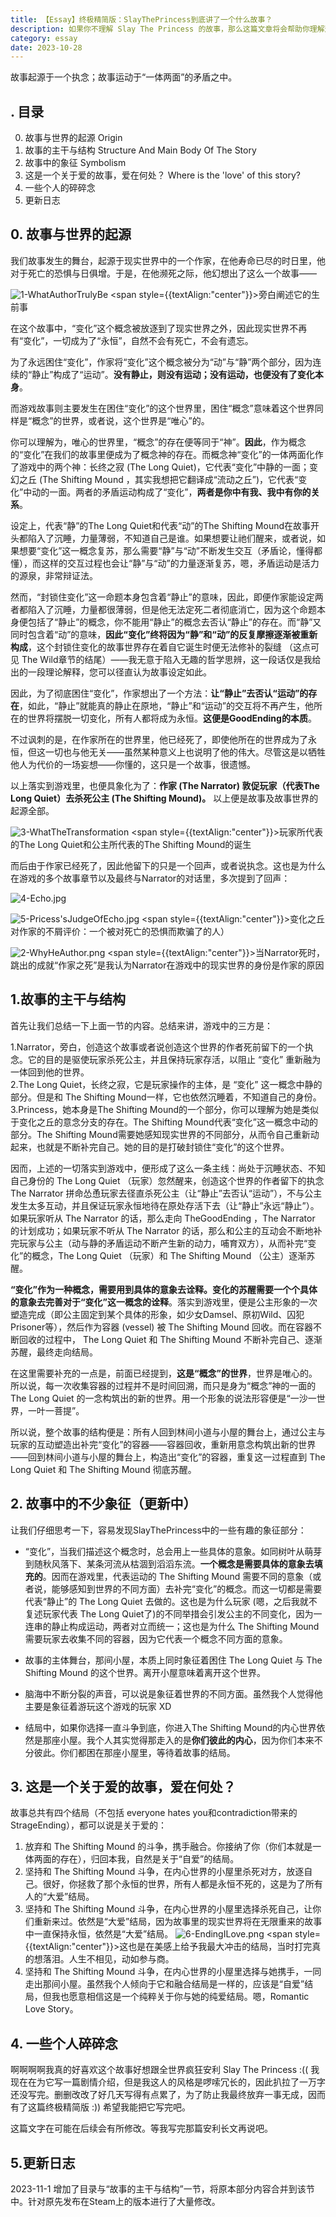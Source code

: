 ```yaml
---
title: 【Essay】终极精简版：SlayThePrincess到底讲了一个什么故事？
description: 如果你不理解 Slay The Princess 的故事，那么这篇文章将会帮助你理解这个故事的主要内容。
category: essay
date: 2023-10-28 
--- 
```

故事起源于一个执念；故事运动于“一体两面”的矛盾之中。

## . 目录

0. 故事与世界的起源 Origin
1. 故事的主干与结构 Structure And Main Body Of The Story
2. 故事中的象征 Symbolism
3. 这是一个关于爱的故事，爱在何处？ Where is the 'love' of this story?
4. 一些个人的碎碎念
5. 更新日志
## 0. 故事与世界的起源

我们故事发生的舞台，起源于现实世界中的一个作家，在他寿命已尽的时日里，他对于死亡的恐惧与日俱增。于是，在他濒死之际，他幻想出了这么一个故事——

![1-WhatAuthorTrulyBe](/img/pic-summaryOfPrincess/1-WhatAuthorTrulyBe.jpg)
<span style={{textAlign:"center"}}>旁白阐述它的生前事</span>

在这个故事中，“变化”这个概念被放逐到了现实世界之外，因此现实世界不再有“变化”，一切成为了“永恒”，自然不会有死亡，不会有遗忘。

为了永远困住“变化”，作家将“变化”这个概念被分为“动”与“静”两个部分，因为连续的“静止”构成了“运动”。**没有静止，则没有运动；没有运动，也便没有了变化本身**。

而游戏故事则主要发生在困住“变化”的这个世界里，困住“概念”意味着这个世界同样是“概念”的世界，或者说，这个世界是“唯心”的。

你可以理解为，唯心的世界里，“概念”的存在便等同于“神”。**因此**，作为概念的“变化”在我们的故事里便成为了概念神的存在。而概念神“变化”的一体两面化作了游戏中的两个神：长终之寂 (The Long Quiet)，它代表“变化”中静的一面；变幻之丘 (The Shifting Mound ，其实我想把它翻译成“流动之丘”)，它代表“变化”中动的一面。两者的矛盾运动构成了“变化”，**两者是你中有我、我中有你的关系**。

设定上，代表“静”的The Long Quiet和代表“动”的The Shifting Mound在故事开头都陷入了沉睡，力量薄弱，不知道自己是谁。如果想要让祂们醒来，或者说，如果想要“变化”这一概念复苏，那么需要“静”与“动”不断发生交互（矛盾论，懂得都懂），而这样的交互过程也会让“静”与“动”的力量逐渐复苏，嗯，矛盾运动是活力的源泉，非常辩证法。

然而，“封锁住变化”这一命题本身包含着“静止”的意味，因此，即便作家能设定两者都陷入了沉睡，力量都很薄弱，但是他无法定死二者彻底消亡，因为这个命题本身便包括了“静止”的概念，你不能用“静止”的概念去否认“静止”的存在。而“静”又同时包含着“动”的意味，**因此“变化”终将因为“静”和“动”的反复摩擦逐渐被重新构成**，这个封锁住变化的故事世界存在着自它诞生时便无法修补的裂缝 （这点可见 The Wild章节的结尾）——我无意于陷入无趣的哲学思辨，这一段话仅是我给出的一段理论解释，您可以径直认为故事设定如此。

因此，为了彻底困住“变化”，作家想出了一个方法：**让“静止”去否认“运动”的存在**，如此，“静止”就能真的静止在原地，“静止”和“运动”的交互将不再产生，他所在的世界将摆脱一切变化，所有人都将成为永恒。**这便是GoodEnding的本质**。

不过讽刺的是，在作家所在的世界里，他已经死了，即使他所在的世界成为了永恒，但这一切也与他无关——虽然某种意义上也说明了他的伟大。尽管这是以牺牲他人为代价的一场妄想——你懂的，这只是一个故事，很遗憾。

以上落实到游戏里，也便具象化为了：**作家 (The Narrator) 敦促玩家（代表The Long Quiet）去杀死公主 (The Shifting Mound)。** 以上便是故事及故事世界的起源全部。

![3-WhatTheTransformation](/img/pic-summaryOfPrincess/3-WhatTheTransformation.jpg)
<span style={{textAlign:"center"}}>玩家所代表的The Long Quiet和公主所代表的The Shifting Mound的诞生</span>

而后由于作家已经死了，因此他留下的只是一个回声，或者说执念。这也是为什么在游戏的多个故事章节以及最终与Narrator的对话里，多次提到了回声：

![4-Echo.jpg](/img/pic-summaryOfPrincess/4-Echo.jpg)


![5-Pricess'sJudgeOfEcho.jpg](/img/pic-summaryOfPrincess/5-Pricess'sJudgeOfEcho.jpg)
<span style={{textAlign:"center"}}>变化之丘对作家的不屑评价：一个被对死亡的恐惧而欺骗了的人）</span>


![2-WhyHeAuthor.png](/img/pic-summaryOfPrincess/2-WhyHeAuthor.png)
<span style={{textAlign:"center"}}>当Narrator死时，跳出的成就“作家之死”是我认为Narrator在游戏中的现实世界的身份是作家的原因</span>

## 1.故事的主干与结构

首先让我们总结一下上面一节的内容。总结来讲，游戏中的三方是： 

1.Narrator，旁白，创造这个故事或者说创造这个世界的作者死前留下的一个执念。它的目的是驱使玩家杀死公主，并且保持玩家存活，以阻止 “变化” 重新融为一体回到他的世界。  
2.The Long Quiet，长终之寂，它是玩家操作的主体，是 “变化” 这一概念中静的部分。但是和 The Shifting Mound一样，它也依然沉睡着，不知道自己的身份。  
3.Princess，她本身是The Shifting Mound的一个部分，你可以理解为她是类似于变化之丘的意念分支的存在。The Shifting Mound代表“变化”这一概念中动的部分。The Shifting Mound需要她感知现实世界的不同部分，从而令自己重新动起来，也就是不断补完自己。她的目的是打破封锁住“变化”的这个世界。

因而，上述的一切落实到游戏中，便形成了这么一条主线：尚处于沉睡状态、不知自己身份的 The Long Quiet （玩家）忽然醒来，创造这个世界的作者留下的执念 The Narrator 拼命怂恿玩家去径直杀死公主（让“静止”去否认“运动”），不与公主发生太多互动，并且保证玩家永恒地待在原处存活下去（让“静止”永远“静止”）。如果玩家听从 The Narrator 的话，那么走向 TheGoodEnding ，The Narrator 的计划成功；如果玩家不听从 The Narrator 的话，那么和公主的互动会不断地补完玩家与公主（动与静的矛盾运动不断产生新的动力，哺育双方），从而补完“变化”的概念，The Long Quiet （玩家）和 The Shifting Mound （公主）逐渐苏醒。

**“变化”作为一种概念，需要用到具体的意象去诠释。变化的苏醒需要一个个具体的意象去完善对于“变化”这一概念的诠释**。落实到游戏里，便是公主形象的一次塑造完成（即公主固定到某个具体的形象，如少女Damsel、原初Wild、囚犯Prisoner等），然后作为容器 (vessel) 被 The Shifting Mound 回收。而在容器不断回收的过程中， The Long Quiet 和 The Shifting Mound 不断补完自己、逐渐苏醒，最终走向结局。

在这里需要补充的一点是，前面已经提到，**这是“概念”的世界**，世界是唯心的。所以说，每一次收集容器的过程并不是时间回溯，而只是身为“概念”神的一面的 The Long Quiet 的一念构筑出的新的世界。用一个形象的说法形容便是“一沙一世界，一叶一菩提”。

所以说，整个故事的结构便是：所有人回到林间小道与小屋的舞台上，通过公主与玩家的互动塑造出补完“变化”的容器——容器回收，重新用意念构筑出新的世界——回到林间小道与小屋的舞台上，构造出“变化”的容器，重复这一过程直到 The Long Quiet 和 The Shifting Mound 彻底苏醒。

## 2. 故事中的不少象征（更新中）


让我们仔细思考一下，容易发现SlayThePrincess中的一些有趣的象征部分：

- “变化”，当我们描述这个概念时，总会用上一些具体的意象。如同树叶从萌芽到随秋风落下、某条河流从枯涸到滔滔东流。**一个概念是需要具体的意象去填充的**。因而在游戏里，代表运动的 The Shifting Mound 需要不同的意象（或者说，能够感知到世界的不同方面）去补完“变化”的概念。而这一切都是需要代表“静止”的 The Long Quiet 去做的。这也是为什么玩家 (嗯，之后我就不复述玩家代表 The Long Quiet了)的不同举措会引发公主的不同变化，因为一连串的静止构成运动，两者对立而统一；这也是为什么 The Shifting Mound 需要玩家去收集不同的容器，因为它代表一个概念不同方面的意象。
  
- 故事的主体舞台，那间小屋，本质上同时象征着困住 The Long Quiet 与 The Shifting Mound 的这个世界。离开小屋意味着离开这个世界。
  
- 脑海中不断分裂的声音，可以说是象征着世界的不同方面。虽然我个人觉得他主要是象征着游玩这个游戏的玩家 XD
  
- 结局中，如果你选择一直斗争到底，你进入The Shifting Mound的内心世界依然是那座小屋。我个人其实觉得那走入的是**你们彼此的内心**，因为你们本来不分彼此。你们都困在那座小屋里，等待着故事的结局。


## 3. 这是一个关于爱的故事，爱在何处？

故事总共有四个结局（不包括 everyone hates you和contradiction带来的StrageEnding），都可以说是关于爱的：

1. 放弃和 The Shifting Mound 的斗争，携手融合。你接纳了你（你们本就是一体两面的存在），归回本我，自然是关于“自爱”的结局。
2. 坚持和 The Shifting Mound 斗争，在内心世界的小屋里杀死对方，放逐自己。很好，你拯救了那个永恒的世界，所有人都是永恒不死的，这是为了所有人的“大爱”结局。
3. 坚持和 The Shifting Mound 斗争，在内心世界的小屋里选择杀死自己，让你们重新来过。依然是“大爱”结局，因为故事里的现实世界将在无限重来的故事中一直保持永恒，依然是“大爱”结局。
   ![6-EndingILove.png](/img/pic-summaryOfPrincess/6-EndingILove.png)
   <span style={{textAlign:"center"}}>这也是在美感上给予我最大冲击的结局，当时打完真的想落泪。人生不相见，动如参与商。</span>
4. 坚持和 The Shifting Mound 斗争，在内心世界的小屋里选择与她携手，一同走出那间小屋。虽然我个人倾向于它和融合结局是一样的，应该是“自爱”结局，但我也愿意相信这是一个纯粹关于你与她的纯爱结局。嗯，Romantic Love Story。
## 4. 一些个人碎碎念

啊啊啊啊我真的好喜欢这个故事好想跟全世界疯狂安利 Slay The Princess :(( 我现在在为它写一篇剧情介绍，但是我这人的风格是啰嗦冗长的，因此扒拉了一万字还没写完。删删改改了好几天写得有点累了，为了防止我最终放弃一事无成，因而有了这篇终极精简版 :)) 希望我能把它写完吧。

这篇文字在可能在后续会有所修改。等我写完那篇安利长文再说吧。

## 5.更新日志

2023-11-1 增加了目录与“故事的主干与结构”一节，将原本部分内容合并到该节中。针对原先发布在Steam上的版本进行了大量修改。